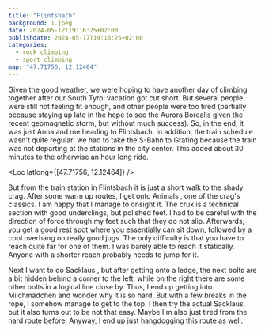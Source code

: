 ```yaml
---
title: "Flintsbach"
background: 1.jpeg
date: 2024-05-12T19:16:25+02:00
publishdate: 2024-05-17T19:16:25+02:00
categories:
  - rock climbing
  - sport climbing
map: "47.71756, 12.12464"
---
```


Given the good weather, we were hoping to have another day of climbing together
after our South Tyrol vacation got cut short. But several people were still not
feeling fit enough, and other people were too tired (partially because staying
up late in the hope to see the Aurora Borealis given the recent geomagnetic
storm, but without much success). So, in the end, it was just Anna and me
heading to Flintsbach. In addition, the train schedule wasn't quite regular: we
had to take the S-Bahn to Grafing because the train was not departing at the
stations in the city center. This added about 30 minutes to the otherwise an
hour long ride.

<Loc latlong={[47.71756, 12.12464]} />

But from the train station in Flintsbach it is just a short walk to the shady
crag. After some warm up routes, I get onto Animals <Grade system="UIAA"
value="7+" />, one of the crag's classics. I am happy that I manage to onsight
it. The crux is a technical section with good underclings, but polished feet.
I had to be careful with the direction of force through my feet such that they
do not slip. Afterwards, you get a good rest spot where you essentially can sit
down, followed by a cool overhang on really good jugs. The only difficulty is
that you have to reach quite far for one of them. I was barely able to reach it
statically. Anyone with a shorter reach probably needs to jump for it.

Next I want to do Sacklaus <Grade system="UIAA" value="7" />, but after getting
onto a ledge, the next bolts are a bit hidden behind a corner to the left, while
on the right there are some other bolts in a logical line close by. Thus, I end
up getting into Milchmädchen <Grade system="UIAA" value="8" /> and wonder why it
is so hard. But with a few breaks in the rope, I somehow manage to get to the
top. I then try the actual Sacklaus, but it also turns out to be not that easy.
Maybe I'm also just tired from the hard route before. Anyway, I end up
just hangdogging this route as well.

<Rimg src="1.jpeg" alt="" />
